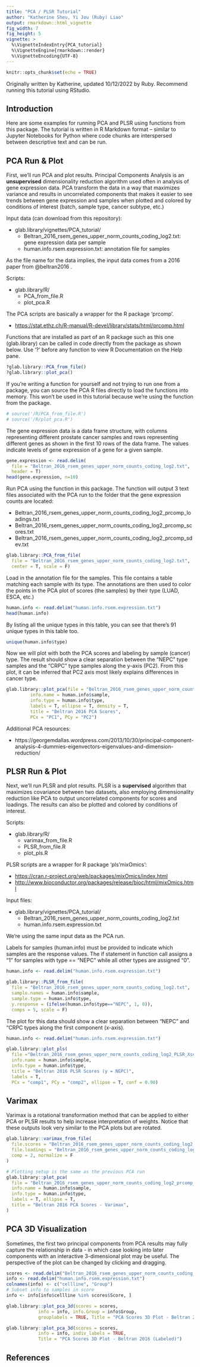 ```yaml
---
title: "PCA / PLSR Tutorial"
author: "Katherine Sheu, Yi Jou (Ruby) Liao"
output: rmarkdown::html_vignette
fig_width: 7
fig_height: 5
vignette: >
  %\VignetteIndexEntry{PCA_tutorial}
  %\VignetteEngine{rmarkdown::render}
  %\VignetteEncoding{UTF-8}
---
```


```r
knitr::opts_chunk$set(echo = TRUE)
```

Originally written by Katherine, updated 10/12/2022 by Ruby. Recommend running this tutorial using RStudio.

## Introduction

Here are some examples for running PCA and PLSR using functions from this package. The tutorial is written in R Markdown format -- similar to Jupyter Notebooks for Python where code chunks are interspersed between descriptive text and can be run.

## PCA Run & Plot

First, we'll run PCA and plot results. Principal Components Analysis is an **unsupervised** dimensionality reduction algorithm used often in analysis of gene expression data. PCA transform the data in a way that maximizes variance and results in uncorrelated components that makes it easier to see trends between gene expression and samples when plotted and colored by conditions of interest (batch, sample type, cancer subtype, etc.)

Input data (can download from this repository):

-   glab.library/vignettes/PCA_tutorial/
    -   Beltran_2016_rsem_genes_upper_norm_counts_coding_log2.txt: gene expression data per sample
    -   human.info.rsem.expression.txt: annotation file for samples

As the file name for the data implies, the input data comes from a 2016 paper from @beltran2016 .

Scripts:

-   glab.library/R/
    -   PCA_from_file.R
    -   plot_pca.R

The PCA scripts are basically a wrapper for the R package 'prcomp'.

-   <https://stat.ethz.ch/R-manual/R-devel/library/stats/html/prcomp.html>

Functions that are installed as part of an R package such as this one (glab.library) can be called in code directly from the package as shown below. Use '?' before any function to view R Documentation on the Help pane.

```r
?glab.library::PCA_from_file()
?glab.library::plot_pca()
```

If you're writing a function for yourself and not trying to run one from a package, you can source the PCA R files directly to load the functions into memory. This won't be used in this tutorial because we're using the function from the package.

```r
# source('/R/PCA_from_file.R')
# source('/R/plot_pca.R')
```

The gene expression data is a data frame structure, with columns representing different prostate cancer samples and rows representing different genes as shown in the first 10 rows of the data frame. The values indicate levels of gene expression of a gene for a given sample.

```r
gene.expression <- read.delim(
  file = "Beltran_2016_rsem_genes_upper_norm_counts_coding_log2.txt",
  header = T)
head(gene.expression, n=10)
```

Run PCA using the function in this package. The function will output 3 text files associated with the PCA run to the folder that the gene expression counts are located:

-   Beltran_2016_rsem_genes_upper_norm_counts_coding_log2_prcomp_loadings.txt
-   Beltran_2016_rsem_genes_upper_norm_counts_coding_log2_prcomp_scores.txt
-   Beltran_2016_rsem_genes_upper_norm_counts_coding_log2_prcomp_sdev.txt

```r
glab.library::PCA_from_file(
  file = "Beltran_2016_rsem_genes_upper_norm_counts_coding_log2.txt",
  center = T, scale = F)
```

Load in the annotation file for the samples. This file contains a table matching each sample with its type. The annotations are then used to color the points in the PCA plot of scores (the samples) by their type (LUAD, ESCA, etc.)

```r
human.info <- read.delim("human.info.rsem.expression.txt")
head(human.info)
```

By listing all the unique types in this table, you can see that there's 91 unique types in this table too.

```r
unique(human.info$type)
```

Now we will plot with both the PCA scores and labeling by sample (cancer) type. The result should show a clear separation between the "NEPC" type samples and the "CRPC" type samples along the y-axis (PC2). From this plot, it can be inferred that PC2 axis most likely explains differences in cancer type.

```r
glab.library::plot_pca(file = "Beltran_2016_rsem_genes_upper_norm_counts_coding_log2_prcomp_scores.txt",
         info.name = human.info$sample,
         info.type = human.info$type,
         labels = T, ellipse = T, density = T,
         title = "Beltran 2016 PCA Scores",
         PCx = "PC1", PCy = "PC2")
```

Additional PCA resources:

- https://georgemdallas.wordpress.com/2013/10/30/principal-component-analysis-4-dummies-eigenvectors-eigenvalues-and-dimension-reduction/

## PLSR Run & Plot

Next, we'll run PLSR and plot results. PLSR is a **supervised** algorithm that maximizes covariance between two datasets, also employing dimensionality reduction like PCA to output uncorrelated components for scores and loadings. The results can also be plotted and colored by conditions of interest.

Scripts:

-   glab.library/R/
    -   varimax_from_file.R
    -   PLSR_from_file.R
    -   plot_pls.R

PLSR scripts are a wrapper for R package 'pls'mixOmics':

-   <https://cran.r-project.org/web/packages/mixOmics/index.html>
-   <http://www.bioconductor.org/packages/release/bioc/html/mixOmics.html>

Input files:

-   glab.library/vignettes/PCA_tutorial/
    -   Beltran_2016_rsem_genes_upper_norm_counts_coding_log2.txt
    -   human.info.rsem.expression.txt

We're using the same input data as the PCA run.

Labels for samples (human.info) must be provided to indicate which samples are the response values. The if statement in function call assigns a "1" for samples with type == "NEPC" while all other types are assigned "0".

```r
human.info <- read.delim("human.info.rsem.expression.txt")

glab.library::PLSR_from_file(
  file = "Beltran_2016_rsem_genes_upper_norm_counts_coding_log2.txt",
  sample.names = human.info$sample,
  sample.type = human.info$type,
  y.response = (ifelse(human.info$type=="NEPC", 1, 0)),
  comps = 5, scale = F)
```

The plot for this data should show a clear separation between "NEPC" and "CRPC types along the first component (x-axis).
```r
human.info <- read.delim("human.info.rsem.expression.txt")

glab.library::plot_pls(
  file ="Beltran_2016_rsem_genes_upper_norm_counts_coding_log2_PLSR_Xscores.txt",
  info.name = human.info$sample,
  info.type = human.info$type,
  title = "Beltran 2016 PLSR Scores (y = NEPC)",
  labels = T,
  PCx = "comp1", PCy = "comp2", ellipse = T, conf = 0.90)
```

## Varimax

Varimax is a rotational transformation method that can be applied to either PCA or PLSR results to help increase interpretation of weights. Notice that these outputs look very similar to the PCA plots but are rotated.

```r
glab.library::varimax_from_file(
  file.scores = "Beltran_2016_rsem_genes_upper_norm_counts_coding_log2_prcomp_scores.txt",
  file.loadings = "Beltran_2016_rsem_genes_upper_norm_counts_coding_log2_prcomp_loadings.txt",
  comp = 2, normalize = F
)

# Plotting setup is the same as the previous PCA run
glab.library::plot_pca(
  file = "Beltran_2016_rsem_genes_upper_norm_counts_coding_log2_prcomp_scores_VARIMAX.txt",
  info.name = human.info$sample,
  info.type = human.info$type,
  labels = T, ellipse = T,
  title = "Beltran 2016 PCA Scores - Varimax",
)
```

## PCA 3D Visualization

Sometimes, the first two principal components from PCA results may fully capture the relationship in data - in which case looking into later components with an interactive 3-dimensional plot may be useful. The perspective of the plot can be changed by clicking and dragging.

```r
scores <- read.delim("Beltran_2016_rsem_genes_upper_norm_counts_coding_log2_prcomp_scores.txt")
info <- read.delim("human.info.rsem.expression.txt")
colnames(info) <- c("cellline", "Group")
# Subset info to samples in score
info <- info[info$cellline %in% scores$Score, ]
```

```r
glab.library::plot_pca_3d(scores = scores, 
            info = info, info.Group = info$Group, 
            grouplabels = TRUE, Title = "PCA Scores 3D Plot - Beltran 2016")
```

```r
glab.library::plot_pca_3d(scores = scores, 
            info = info, indiv_labels = TRUE, 
            Title = "PCA Scores 3D Plot - Beltran 2016 (Labeled)")
```

## References
